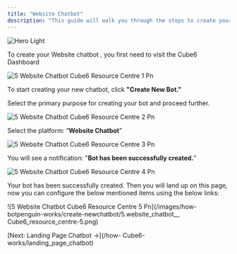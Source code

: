 ```yaml
---
title: "Website Chatbot"
description: "This guide will walk you through the steps to create your Website chatbot."
---
```


<img
  className="block dark:hidden"
  src="/images/hero-light.png"
  alt="Hero Light"
/>

To create your Website chatbot , you first need to visit the  Cube6 Dashboard

![5 Website Chatbot Cube6 Resource Centre 1 Pn](/images/how-botpenguin-works/create-newchatbot/5.website_chatbot__Cube6_resource_centre-1.png)

To start creating your new chatbot, click **"Create New Bot."**

Select the primary purpose for creating your bot and proceed further.

![5 Website Chatbot Cube6 Resource Centre 2 Pn](/images/how-botpenguin-works/create-newchatbot/5.website_chatbot__Cube6_resource_centre-2.png)

Select the platform: “**Website Chatbot**”

![5 Website Chatbot Cube6 Resource Centre 3 Pn](/images/how-botpenguin-works/create-newchatbot/5.website_chatbot__Cube6_resource_centre-3.png)

You will see a notification: "**Bot has been successfully created.**”

![5 Website Chatbot Cube6 Resource Centre 4 Pn](/images/how-botpenguin-works/create-newchatbot/5.website_chatbot__Cube6_resource_centre-4.png)

Your bot has been successfully created. Then you will land up on this page, now you can configure the below mentioned items using the below links:

\![5 Website Chatbot  Cube6 Resource Centre 5 Pn](/images/how-botpenguin-works/create-newchatbot/5.website_chatbot_\_ Cube6_resource_centre-5.png)

<Info>
  [Next: Landing Page Chatbot →](/how- Cube6-works/landing_page_chatbot)
</Info>